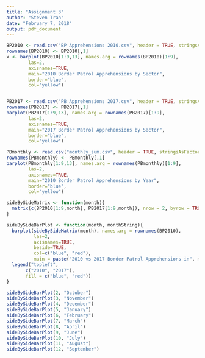 ```yaml
---
title: "Assignment 3"
author: "Steven Tran"
date: "February 7, 2018"
output: pdf_document
---
```


```R
BP2010 <- read.csv("BP Apprehensions 2010.csv", header = TRUE, stringsAsFactors = FALSE)
rownames(BP2010) <- BP2010[,1]
x <- barplot(BP2010[1:9,13], names.arg = rownames(BP2010)[1:9],
        las=2,
        axisnames=TRUE,
        main="2010 Border Patrol Apprehensions by Sector",
        border="blue",
        col="yellow")


PB2017 <- read.csv("PB Apprehensions 2017.csv", header = TRUE, stringsAsFactors = TRUE)
rownames(PB2017) <- PB2017[,1]
barplot(PB2017[1:9,13], names.arg = rownames(PB2017)[1:9],
        las=2,
        axisnames=TRUE,
        main="2017 Border Patrol Apprehensions by Sector",
        border="blue",
        col="yellow")

PBmonthly <- read.csv("monthly_sum.csv", header = TRUE, stringsAsFactors = TRUE)
rownames(PBmonthly) <- PBmonthly[,1]
barplot(PBmonthly[1:9,13], names.arg = rownames(PBmonthly)[1:9],
        las=2,
        axisnames=TRUE,
        main="2010 Border Patrol Apprehensions by Year",
        border="blue",
        col="yellow")

sideBySideMatrix <- function(month){
  matrix(c(BP2010[1:9,month], PB2017[1:9,month]), nrow = 2, byrow = TRUE)
}

sideBySideBarPlot <- function(month, monthString){
  barplot(sideBySideMatrix(month), names.arg = rownames(BP2010),
          las=2,
          axisnames=TRUE,
          beside=TRUE,
          col=c("blue", "red"),
          main = paste("2010 vs 2017 Border Patrol Apprehensions in", monthString, sep=" "))
  legend("topleft", 
       c("2010", "2017"), 
       fill = c("blue", "red"))
}

sideBySideBarPlot(2, "October")
sideBySideBarPlot(3, "November")
sideBySideBarPlot(4, "December")
sideBySideBarPlot(5, "January")
sideBySideBarPlot(6, "February")
sideBySideBarPlot(7, "March")
sideBySideBarPlot(8, "April")
sideBySideBarPlot(9, "June")
sideBySideBarPlot(10, "July")
sideBySideBarPlot(11, "August")
sideBySideBarPlot(12, "September")
```